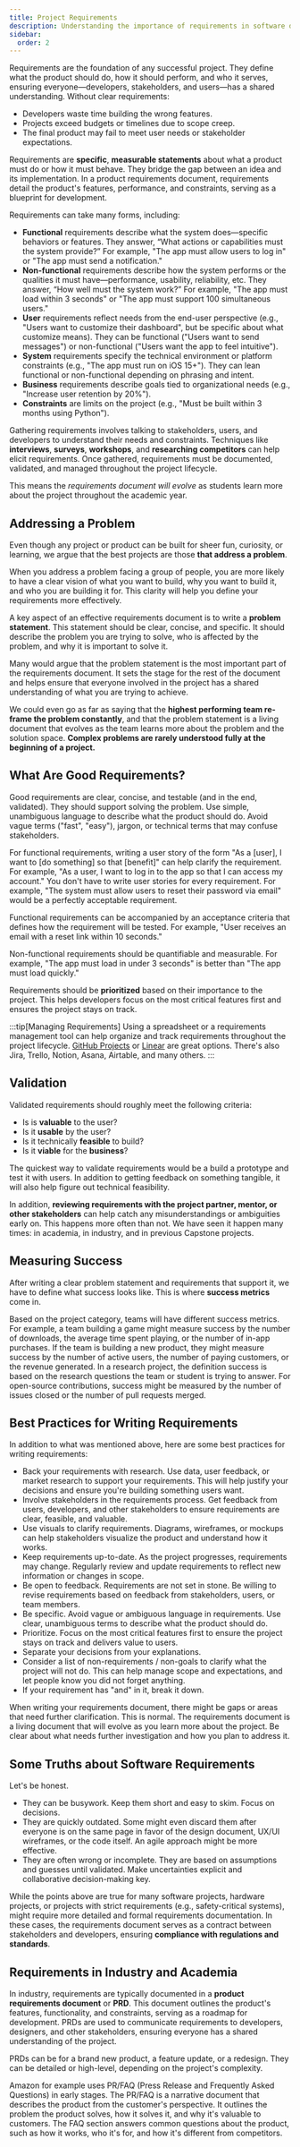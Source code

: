 ```yaml
---
title: Project Requirements
description: Understanding the importance of requirements in software development, how to gather and write them effectively, and their role in project success.
sidebar:
  order: 2
---
```



Requirements are the foundation of any successful project. They define what the product should do, how it should perform, and who it serves, ensuring everyone—developers, stakeholders, and users—has a shared understanding. Without clear requirements:

- Developers waste time building the wrong features.
- Projects exceed budgets or timelines due to scope creep.
- The final product may fail to meet user needs or stakeholder expectations. 

Requirements are **specific**, **measurable statements** about what a product must do or how it must behave. They bridge the gap between an idea and its implementation. In a product requirements document, requirements detail the product's features, performance, and constraints, serving as a blueprint for development.

Requirements can take many forms, including:

- **Functional** requirements describe what the system does—specific behaviors or features. They answer, “What actions or capabilities must the system provide?” For example, "The app must allow users to log in" or "The app must send a notification."
- **Non-functional** requirements describe how the system performs or the qualities it must have—performance, usability, reliability, etc. They answer, “How well must the system work?” For example, "The app must load within 3 seconds" or "The app must support 100 simultaneous users."
- **User** requirements reflect needs from the end-user perspective (e.g., "Users want to customize their dashboard", but be specific about what customize means). They can be functional ("Users want to send messages") or non-functional ("Users want the app to feel intuitive").
- **System** requirements specify the technical environment or platform constraints (e.g., "The app must run on iOS 15+"). They can lean functional or non-functional depending on phrasing and intent.
- **Business** requirements describe goals tied to organizational needs (e.g., "Increase user retention by 20%").
- **Constraints** are limits on the project (e.g., "Must be built within 3 months using Python").

Gathering requirements involves talking to stakeholders, users, and developers to understand their needs and constraints. Techniques like **interviews**, **surveys**, **workshops**, and **researching competitors** can help elicit requirements. Once gathered, requirements must be documented, validated, and managed throughout the project lifecycle. 

<LinkCard
  title="Requirements Activities"
  href="/activities/requirements/"
  description="Activities to help figure out and structure requirements."
/>

This means the *requirements document will evolve* as students learn more about the project throughout the academic year. 

## Addressing a Problem

Even though any project or product can be built for sheer fun, curiosity, or learning, we argue that the best projects are those **that address a  problem**.

When you address a problem facing a group of people, you are more likely to have a clear vision of what you want to build, why you want to build it, and who you are building it for. This clarity will help you define your requirements more effectively.

A key aspect of an effective requirements document is to write a **problem statement**. This statement should be clear, concise, and specific. It should describe the problem you are trying to solve, who is affected by the problem, and why it is important to solve it.

Many would argue that the problem statement is the most important part of the requirements document. It sets the stage for the rest of the document and helps ensure that everyone involved in the project has a shared understanding of what you are trying to achieve. 

We could even go as far as saying that the **highest performing team re-frame the problem constantly**, and that the problem statement is a living document that evolves as the team learns more about the problem and the solution space. **Complex problems are rarely understood fully at the beginning of a project.**

<LinkCard
  title="Creative Activities"
  href="/activities/creative/"
  description="Activities to help uncover, frame, and re-frame problems to solve."
/>

## What Are Good Requirements?

Good requirements are clear, concise, and testable (and in the end, validated). They should support solving the problem. Use simple, unambiguous language to describe what the product should do. Avoid vague terms ("fast", "easy"), jargon, or technical terms that may confuse stakeholders.

For functional requirements, writing a user story of the form "As a [user], I want to [do something] so that [benefit]" can help clarify the requirement. For example, "As a user, I want to log in to the app so that I can access my account." You don't have to write user stories for every requirement. For example, "The system must allow users to reset their password via email" would be a perfectly acceptable requirement.

Functional requirements can be accompanied by an acceptance criteria that defines how the requirement will be tested. For example, "User receives an email with a reset link within 10 seconds."

Non-functional requirements should be quantifiable and measurable. For example, "The app must load in under 3 seconds" is better than "The app must load quickly."

Requirements should be **prioritized** based on their importance to the project. This helps developers focus on the most critical features first and ensures the project stays on track.

:::tip[Managing Requirements]
Using a spreadsheet or a requirements management tool can help organize and track requirements throughout the project lifecycle. [GitHub Projects](https://github.com/features/issues) or [Linear](https://linear.app/) are great options. There's also Jira, Trello, Notion, Asana, Airtable, and many others.
:::

<LinkCard
  title="Planning Activities"
  href="/activities/planning/"
  description="Activities to help figure out your scope, timeline, and deliverables. This include prioritization, risk management, and project planning."
/>

## Validation

Validated requirements should roughly meet the following criteria:

- Is is **valuable** to the user?
- Is it **usable** by the user?
- Is it technically **feasible** to build?
- Is it **viable** for the **business**?

The quickest way to validate requirements would be a build a prototype and test it with users. In addition to getting feedback on something tangible, it will also help figure out technical feasibility. 

In addition, **reviewing requirements with the project partner, mentor, or other stakeholders** can help catch any misunderstandings or ambiguities early on. This happens more often than not. We have seen it happen many times: in academia, in industry, and in previous Capstone projects. 

## Measuring Success

After writing a clear problem statement and requirements that support it, we have to define what success looks like. This is where **success metrics** come in.

Based on the project category, teams will have different success metrics. For example, a team building a game might measure success by the number of downloads, the average time spent playing, or the number of in-app purchases. If the team is building a new product, they might measure success by the number of active users, the number of paying customers, or the revenue generated. In a research project, the definition success is based on the research questions the team or student is trying to answer. For open-source contributions, success might be measured by the number of issues closed or the number of pull requests merged.

<LinkCard
  title="Planning Activities"
  href="/activities/planning/"
  description="Activities to help define success metrics."
/>

## Best Practices for Writing Requirements

In addition to what was mentioned above, here are some best practices for writing requirements:

- Back your requirements with research. Use data, user feedback, or market research to support your requirements. This will help justify your decisions and ensure you're building something users want.
- Involve stakeholders in the requirements process. Get feedback from users, developers, and other stakeholders to ensure requirements are clear, feasible, and valuable.
- Use visuals to clarify requirements. Diagrams, wireframes, or mockups can help stakeholders visualize the product and understand how it works.
- Keep requirements up-to-date. As the project progresses, requirements may change. Regularly review and update requirements to reflect new information or changes in scope.
- Be open to feedback. Requirements are not set in stone. Be willing to revise requirements based on feedback from stakeholders, users, or team members.
- Be specific. Avoid vague or ambiguous language in requirements. Use clear, unambiguous terms to describe what the product should do.
- Prioritize. Focus on the most critical features first to ensure the project stays on track and delivers value to users.
- Separate your decisions from your explanations.
- Consider a list of non-requirements / non-goals to clarify what the project will not do. This can help manage scope and expectations, and let people know you did not forget anything.
- If your requirement has "and" in it, break it down.

When writing your requirements document, there might be gaps or areas that need further clarification. This is normal. The requirements document is a living document that will evolve as you learn more about the project. Be clear about what needs further investigation and how you plan to address it.

## Some Truths about Software Requirements

Let's be honest.

- They can be busywork. Keep them short and easy to skim. Focus on decisions.
- They are quickly outdated. Some might even discard them after everyone is on the same page in favor of the design document, UX/UI wireframes, or the code itself. An agile approach might be more effective.
- They are often wrong or incomplete. They are based on assumptions and guesses until validated. Make uncertainties explicit and collaborative decision-making key.

While the points above are true for many software projects, hardware projects, or projects with strict requirements (e.g., safety-critical systems), might require more detailed and formal requirements documentation. In these cases, the requirements document serves as a contract between stakeholders and developers, ensuring **compliance with regulations and standards**.

## Requirements in Industry and Academia

In industry, requirements are typically documented in a **product requirements document** or **PRD**. This document outlines the product's features, functionality, and constraints, serving as a roadmap for development. PRDs are used to communicate requirements to developers, designers, and other stakeholders, ensuring everyone has a shared understanding of the project.

PRDs can be for a brand new product, a feature update, or a redesign. They can be detailed or high-level, depending on the project's complexity.

Amazon for example uses PR/FAQ (Press Release and Frequently Asked Questions) in early stages. The PR/FAQ is a narrative document that describes the product from the customer's perspective. It outlines the problem the product solves, how it solves it, and why it's valuable to customers. The FAQ section answers common questions about the product, such as how it works, who it's for, and how it's different from competitors.